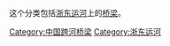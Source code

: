 这个分类包括[[浙东运河|浙东运河]]上的[[桥梁|桥梁]]。

[[Category:中国跨河桥梁|Category:中国跨河桥梁]]
[[Category:浙东运河|Category:浙东运河]]